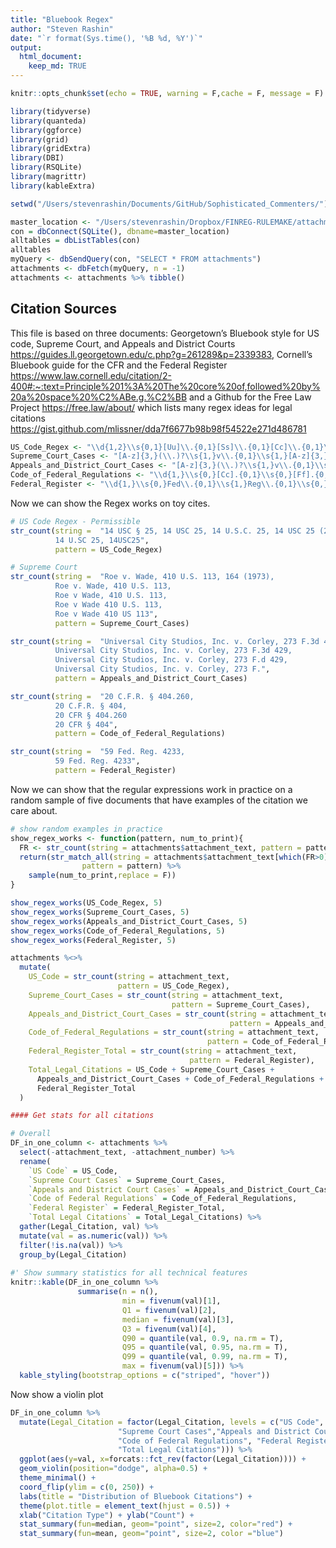 ```yaml
---
title: "Bluebook Regex"
author: "Steven Rashin"
date: "`r format(Sys.time(), '%B %d, %Y')`"
output:
  html_document:
    keep_md: TRUE
---
```


```r
knitr::opts_chunk$set(echo = TRUE, warning = F,cache = F, message = F)

library(tidyverse)
library(quanteda)
library(ggforce)
library(grid)
library(gridExtra)
library(DBI)
library(RSQLite)
library(magrittr)
library(kableExtra)

setwd("/Users/stevenrashin/Documents/GitHub/Sophisticated_Commenters/")

master_location <- "/Users/stevenrashin/Dropbox/FINREG-RULEMAKE/attachments.sqlite"
con = dbConnect(SQLite(), dbname=master_location)
alltables = dbListTables(con)
alltables
myQuery <- dbSendQuery(con, "SELECT * FROM attachments")
attachments <- dbFetch(myQuery, n = -1)
attachments <- attachments %>% tibble()
```

## Citation Sources

This file is based on three documents: Georgetown's Bluebook style for US code, Supreme Court, and Appeals and District Courts <https://guides.ll.georgetown.edu/c.php?g=261289&p=2339383>, Cornell's Bluebook guide for the CFR and the Federal Register <https://www.law.cornell.edu/citation/2-400#:~:text=Principle%201%3A%20The%20core%20of,followed%20by%20a%20space%20%C2%ABe.g.%C2%BB> and a Github for the Free Law Project <https://free.law/about/> which lists many regex ideas for legal citations <https://gist.github.com/mlissner/dda7f6677b98b98f54522e271d486781>

```r
US_Code_Regex <- "\\d{1,2}\\s{0,1}[Uu]\\.{0,1}[Ss]\\.{0,1}[Cc]\\.{0,1}\\s{0,}\\§{0,1}\\s{0,}\\d{1,}(\\s{0,}\\(\\d{4}\\))?"
Supreme_Court_Cases <- "[A-z]{3,}(\\.)?\\s{1,}v\\.{0,1}\\s{1,}[A-z]{3,}(,)?\\s{1,}\\d{1,}\\s{1,}[Uu]\\.{0,1}\\s{0,}[Ss]\\.{0,1}"
Appeals_and_District_Court_Cases <- "[A-z]{3,}(\\.)?\\s{1,}v\\.{0,1}\\s{1,}[A-z]{3,}(,)?\\s{1,}\\d{1,}\\s{1,}[Ff]"
Code_of_Federal_Regulations <- "\\d{1,}\\s{0,}[Cc].{0,1}\\s{0,}[Ff].{0,1}\\s{0,}[Rr].{0,1}\\s{0,}\\§{0,1}\\s{0,}\\d{1,}" 
Federal_Register <- "\\d{1,}\\s{0,}Fed\\.{0,1}\\s{1,}Reg\\.{0,1}\\s{0,}\\d{1,}"
```

Now we can show the Regex works on toy cites.

```r
# US Code Regex - Permissible 
str_count(string =  "14 USC § 25, 14 USC 25, 14 U.S.C. 25, 14 USC 25 (2005), 
          14 U.SC 25, 14USC25", 
          pattern = US_Code_Regex)

# Supreme Court
str_count(string =  "Roe v. Wade, 410 U.S. 113, 164 (1973), 
          Roe v. Wade, 410 U.S. 113,
          Roe v Wade, 410 U.S. 113,
          Roe v Wade 410 U.S. 113,
          Roe v Wade 410 US 113",
          pattern = Supreme_Court_Cases)

str_count(string =  "Universal City Studios, Inc. v. Corley, 273 F.3d 429 (2d Cir. 2001),
          Universal City Studios, Inc. v. Corley, 273 F.3d 429,
          Universal City Studios, Inc. v. Corley, 273 F.d 429,
          Universal City Studios, Inc. v. Corley, 273 F.", 
          pattern = Appeals_and_District_Court_Cases)

str_count(string =  "20 C.F.R. § 404.260,
          20 C.F.R. § 404,
          20 CFR § 404.260
          20 CFR § 404", 
          pattern = Code_of_Federal_Regulations)

str_count(string =  "59 Fed. Reg. 4233,
          59 Fed. Reg. 4233", 
          pattern = Federal_Register)
```

Now we can show that the regular expressions work in practice on a random sample of five documents that have examples of the citation we care about.

```r
# show random examples in practice
show_regex_works <- function(pattern, num_to_print){
  FR <- str_count(string = attachments$attachment_text, pattern = pattern)
  return(str_match_all(string = attachments$attachment_text[which(FR>0)], 
                pattern = pattern) %>%
    sample(num_to_print,replace = F))
}

show_regex_works(US_Code_Regex, 5)
show_regex_works(Supreme_Court_Cases, 5)
show_regex_works(Appeals_and_District_Court_Cases, 5)
show_regex_works(Code_of_Federal_Regulations, 5)
show_regex_works(Federal_Register, 5)
```

```r
attachments %<>%
  mutate(
    US_Code = str_count(string = attachment_text,
                        pattern = US_Code_Regex),
    Supreme_Court_Cases = str_count(string = attachment_text,
                                    pattern = Supreme_Court_Cases),
    Appeals_and_District_Court_Cases = str_count(string = attachment_text,
                                                 pattern = Appeals_and_District_Court_Cases),
    Code_of_Federal_Regulations = str_count(string = attachment_text,
                                            pattern = Code_of_Federal_Regulations),
    Federal_Register_Total = str_count(string = attachment_text, 
                                        pattern = Federal_Register),
    Total_Legal_Citations = US_Code + Supreme_Court_Cases + 
      Appeals_and_District_Court_Cases + Code_of_Federal_Regulations +
      Federal_Register_Total
  ) 

#### Get stats for all citations

# Overall
DF_in_one_column <- attachments %>%
  select(-attachment_text, -attachment_number) %>%
  rename(
    `US Code` = US_Code,
    `Supreme Court Cases` = Supreme_Court_Cases,
    `Appeals and District Court Cases` = Appeals_and_District_Court_Cases,
    `Code of Federal Regulations` = Code_of_Federal_Regulations,
    `Federal Register` = Federal_Register_Total,
    `Total Legal Citations` = Total_Legal_Citations) %>%
  gather(Legal_Citation, val) %>% 
  mutate(val = as.numeric(val)) %>%
  filter(!is.na(val)) %>%
  group_by(Legal_Citation)
  
#' Show summary statistics for all technical features
knitr::kable(DF_in_one_column %>%
               summarise(n = n(),
                         min = fivenum(val)[1],
                         Q1 = fivenum(val)[2],
                         median = fivenum(val)[3],
                         Q3 = fivenum(val)[4],
                         Q90 = quantile(val, 0.9, na.rm = T),
                         Q95 = quantile(val, 0.95, na.rm = T),
                         Q99 = quantile(val, 0.99, na.rm = T),
                         max = fivenum(val)[5])) %>%
  kable_styling(bootstrap_options = c("striped", "hover"))
```

Now show a violin plot 

```r
DF_in_one_column %>%
  mutate(Legal_Citation = factor(Legal_Citation, levels = c("US Code",
                        "Supreme Court Cases","Appeals and District Court Cases",
                        "Code of Federal Regulations", "Federal Register",
                        "Total Legal Citations"))) %>%
  ggplot(aes(y=val, x=forcats::fct_rev(factor(Legal_Citation)))) + 
  geom_violin(position="dodge", alpha=0.5) +
  theme_minimal() +
  coord_flip(ylim = c(0, 250)) +
  labs(title = "Distribution of Bluebook Citations") +
  theme(plot.title = element_text(hjust = 0.5)) +
  xlab("Citation Type") + ylab("Count") +
  stat_summary(fun=median, geom="point", size=2, color="red") +
  stat_summary(fun=mean, geom="point", size=2, color ="blue")
```

